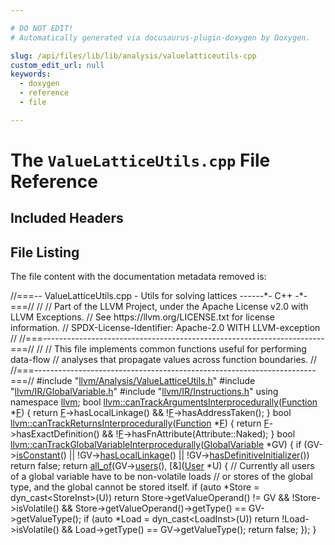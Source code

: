 ```yaml
---

# DO NOT EDIT!
# Automatically generated via docusaurus-plugin-doxygen by Doxygen.

slug: /api/files/lib/lib/analysis/valuelatticeutils-cpp
custom_edit_url: null
keywords:
  - doxygen
  - reference
  - file

---
```





# The `ValueLatticeUtils.cpp` File Reference

<DoxygenPage pluginConfig={pluginConfig}>



## Included Headers

<IncludesList>
<IncludesListItem
  filePath="llvm/Analysis/ValueLatticeUtils.h"
  permalink="/docs/api/files/include/include/llvm/include/llvm/analysis/valuelatticeutils-h"
  isLocal="true" />
<IncludesListItem
  filePath="llvm/IR/GlobalVariable.h"
  permalink="/docs/api/files/include/include/llvm/include/llvm/ir/globalvariable-h"
  isLocal="true" />
<IncludesListItem
  filePath="llvm/IR/Instructions.h"
  permalink="/docs/api/files/include/include/llvm/include/llvm/ir/instructions-h"
  isLocal="true" />
</IncludesList>


## File Listing

The file content with the documentation metadata removed is:

<ProgramListing>

<Link id="l00001" /><CodeLine lineNumber="1"><Highlight kind="comment">//===-- ValueLatticeUtils.cpp - Utils for solving lattices ------&#42;- C++ -&#42;-===//</Highlight><Highlight kind="normal"></Highlight></CodeLine>
<Link id="l00002" /><CodeLine lineNumber="2"><Highlight kind="normal"></Highlight><Highlight kind="comment">//</Highlight><Highlight kind="normal"></Highlight></CodeLine>
<Link id="l00003" /><CodeLine lineNumber="3"><Highlight kind="normal"></Highlight><Highlight kind="comment">// Part of the LLVM Project, under the Apache License v2.0 with LLVM Exceptions.</Highlight><Highlight kind="normal"></Highlight></CodeLine>
<Link id="l00004" /><CodeLine lineNumber="4"><Highlight kind="normal"></Highlight><Highlight kind="comment">// See https://llvm.org/LICENSE.txt for license information.</Highlight><Highlight kind="normal"></Highlight></CodeLine>
<Link id="l00005" /><CodeLine lineNumber="5"><Highlight kind="normal"></Highlight><Highlight kind="comment">// SPDX-License-Identifier: Apache-2.0 WITH LLVM-exception</Highlight><Highlight kind="normal"></Highlight></CodeLine>
<Link id="l00006" /><CodeLine lineNumber="6"><Highlight kind="normal"></Highlight><Highlight kind="comment">//</Highlight><Highlight kind="normal"></Highlight></CodeLine>
<Link id="l00007" /><CodeLine lineNumber="7"><Highlight kind="normal"></Highlight><Highlight kind="comment">//===----------------------------------------------------------------------===//</Highlight><Highlight kind="normal"></Highlight></CodeLine>
<Link id="l00008" /><CodeLine lineNumber="8"><Highlight kind="normal"></Highlight><Highlight kind="comment">//</Highlight><Highlight kind="normal"></Highlight></CodeLine>
<Link id="l00009" /><CodeLine lineNumber="9"><Highlight kind="normal"></Highlight><Highlight kind="comment">// This file implements common functions useful for performing data-flow</Highlight><Highlight kind="normal"></Highlight></CodeLine>
<Link id="l00010" /><CodeLine lineNumber="10"><Highlight kind="normal"></Highlight><Highlight kind="comment">// analyses that propagate values across function boundaries.</Highlight><Highlight kind="normal"></Highlight></CodeLine>
<Link id="l00011" /><CodeLine lineNumber="11"><Highlight kind="normal"></Highlight><Highlight kind="comment">//</Highlight><Highlight kind="normal"></Highlight></CodeLine>
<Link id="l00012" /><CodeLine lineNumber="12"><Highlight kind="normal"></Highlight><Highlight kind="comment">//===----------------------------------------------------------------------===//</Highlight><Highlight kind="normal"></Highlight></CodeLine>
<Link id="l00013" /><CodeLine lineNumber="13"><Highlight kind="normal"></Highlight></CodeLine>
<Link id="l00014" /><CodeLine lineNumber="14"><Highlight kind="normal"></Highlight><Highlight kind="preprocessor">#include &quot;<a href="/docs/api/files/include/include/llvm/include/llvm/analysis/valuelatticeutils-h">llvm/Analysis/ValueLatticeUtils.h</a>&quot;</Highlight><Highlight kind="normal"></Highlight></CodeLine>
<Link id="l00015" /><CodeLine lineNumber="15"><Highlight kind="normal"></Highlight><Highlight kind="preprocessor">#include &quot;<a href="/docs/api/files/include/include/llvm/include/llvm/ir/globalvariable-h">llvm/IR/GlobalVariable.h</a>&quot;</Highlight><Highlight kind="normal"></Highlight></CodeLine>
<Link id="l00016" /><CodeLine lineNumber="16"><Highlight kind="normal"></Highlight><Highlight kind="preprocessor">#include &quot;<a href="/docs/api/files/include/include/llvm/include/llvm/ir/instructions-h">llvm/IR/Instructions.h</a>&quot;</Highlight><Highlight kind="normal"></Highlight></CodeLine>
<Link id="l00017" /><CodeLine lineNumber="17"><Highlight kind="normal"></Highlight><Highlight kind="keyword">using namespace </Highlight><Highlight kind="normal"><a href="/docs/api/namespaces/llvm">llvm</a>;</Highlight></CodeLine>
<Link id="l00018" /><CodeLine lineNumber="18"><Highlight kind="normal"></Highlight></CodeLine>
<Link id="l00019" /><CodeLine lineNumber="19" lineLink="/docs/api/namespaces/llvm/#af1d3deadf8d348b2329f4e7fa5386e5b"><Highlight kind="normal"></Highlight><Highlight kind="keywordtype">bool</Highlight><Highlight kind="normal"> <a href="/docs/api/namespaces/llvm/#af1d3deadf8d348b2329f4e7fa5386e5b">llvm::canTrackArgumentsInterprocedurally</a>(<a href="/docs/api/classes/llvm/function">Function</a> &#42;<a href="/docs/api/files/lib/lib/support/md5-cpp/#a96d73bbd7af15cb1fc38c3f4a3bd82e9">F</a>) &#123;</Highlight></CodeLine>
<Link id="l00020" /><CodeLine lineNumber="20"><Highlight kind="normal">  </Highlight><Highlight kind="keywordflow">return</Highlight><Highlight kind="normal"> <a href="/docs/api/files/lib/lib/support/md5-cpp/#a96d73bbd7af15cb1fc38c3f4a3bd82e9">F</a>-&gt;hasLocalLinkage() &amp;&amp; !<a href="/docs/api/files/lib/lib/support/md5-cpp/#a96d73bbd7af15cb1fc38c3f4a3bd82e9">F</a>-&gt;hasAddressTaken();</Highlight></CodeLine>
<Link id="l00021" /><CodeLine lineNumber="21"><Highlight kind="normal">&#125;</Highlight></CodeLine>
<Link id="l00022" /><CodeLine lineNumber="22"><Highlight kind="normal"></Highlight></CodeLine>
<Link id="l00023" /><CodeLine lineNumber="23" lineLink="/docs/api/namespaces/llvm/#abea1c899c9779be14155ce717136ebe4"><Highlight kind="normal"></Highlight><Highlight kind="keywordtype">bool</Highlight><Highlight kind="normal"> <a href="/docs/api/namespaces/llvm/#abea1c899c9779be14155ce717136ebe4">llvm::canTrackReturnsInterprocedurally</a>(<a href="/docs/api/classes/llvm/function">Function</a> &#42;<a href="/docs/api/files/lib/lib/support/md5-cpp/#a96d73bbd7af15cb1fc38c3f4a3bd82e9">F</a>) &#123;</Highlight></CodeLine>
<Link id="l00024" /><CodeLine lineNumber="24"><Highlight kind="normal">  </Highlight><Highlight kind="keywordflow">return</Highlight><Highlight kind="normal"> <a href="/docs/api/files/lib/lib/support/md5-cpp/#a96d73bbd7af15cb1fc38c3f4a3bd82e9">F</a>-&gt;hasExactDefinition() &amp;&amp; !<a href="/docs/api/files/lib/lib/support/md5-cpp/#a96d73bbd7af15cb1fc38c3f4a3bd82e9">F</a>-&gt;hasFnAttribute(Attribute::Naked);</Highlight></CodeLine>
<Link id="l00025" /><CodeLine lineNumber="25"><Highlight kind="normal">&#125;</Highlight></CodeLine>
<Link id="l00026" /><CodeLine lineNumber="26"><Highlight kind="normal"></Highlight></CodeLine>
<Link id="l00027" /><CodeLine lineNumber="27" lineLink="/docs/api/namespaces/llvm/#a7414a7c636bc5a30b0e8478019a1bcd4"><Highlight kind="normal"></Highlight><Highlight kind="keywordtype">bool</Highlight><Highlight kind="normal"> <a href="/docs/api/namespaces/llvm/#a7414a7c636bc5a30b0e8478019a1bcd4">llvm::canTrackGlobalVariableInterprocedurally</a>(<a href="/docs/api/classes/llvm/globalvariable">GlobalVariable</a> &#42;GV) &#123;</Highlight></CodeLine>
<Link id="l00028" /><CodeLine lineNumber="28"><Highlight kind="normal">  </Highlight><Highlight kind="keywordflow">if</Highlight><Highlight kind="normal"> (GV-&gt;<a href="/docs/api/classes/llvm/globalvariable/#aa859e108741fa64681b63f0c0c672512">isConstant</a>() || !GV-&gt;<a href="/docs/api/classes/llvm/globalvalue/#a3ba1af4b9d9faa4a33729bbbecee83d1">hasLocalLinkage</a>() ||</Highlight></CodeLine>
<Link id="l00029" /><CodeLine lineNumber="29"><Highlight kind="normal">      !GV-&gt;<a href="/docs/api/classes/llvm/globalvariable/#aec2d700d8b1e57f830a673c39a1f30dc">hasDefinitiveInitializer</a>())</Highlight></CodeLine>
<Link id="l00030" /><CodeLine lineNumber="30"><Highlight kind="normal">    </Highlight><Highlight kind="keywordflow">return</Highlight><Highlight kind="normal"> </Highlight><Highlight kind="keyword">false</Highlight><Highlight kind="normal">;</Highlight></CodeLine>
<Link id="l00031" /><CodeLine lineNumber="31"><Highlight kind="normal">  </Highlight><Highlight kind="keywordflow">return</Highlight><Highlight kind="normal"> <a href="/docs/api/namespaces/llvm/#a0d10fe510ced2849a8074fe81e5d04ce">all&#95;of</a>(GV-&gt;<a href="/docs/api/classes/llvm/value/#a411cf3e3932f209ce3374cb31adc1da6">users</a>(), &#91;&amp;&#93;(<a href="/docs/api/classes/llvm/user">User</a> &#42;U) &#123;</Highlight></CodeLine>
<Link id="l00032" /><CodeLine lineNumber="32"><Highlight kind="normal">    </Highlight><Highlight kind="comment">// Currently all users of a global variable have to be non-volatile loads</Highlight><Highlight kind="normal"></Highlight></CodeLine>
<Link id="l00033" /><CodeLine lineNumber="33"><Highlight kind="normal">    </Highlight><Highlight kind="comment">// or stores of the global type, and the global cannot be stored itself.</Highlight><Highlight kind="normal"></Highlight></CodeLine>
<Link id="l00034" /><CodeLine lineNumber="34"><Highlight kind="normal">    if (auto &#42;Store = dyn&#95;cast&lt;StoreInst&gt;(U))</Highlight></CodeLine>
<Link id="l00035" /><CodeLine lineNumber="35"><Highlight kind="normal">      return Store-&gt;getValueOperand() != GV &amp;&amp; !Store-&gt;isVolatile() &amp;&amp;</Highlight></CodeLine>
<Link id="l00036" /><CodeLine lineNumber="36"><Highlight kind="normal">             Store-&gt;getValueOperand()-&gt;getType() == GV-&gt;getValueType();</Highlight></CodeLine>
<Link id="l00037" /><CodeLine lineNumber="37"><Highlight kind="normal">    if (auto &#42;Load = dyn&#95;cast&lt;LoadInst&gt;(U))</Highlight></CodeLine>
<Link id="l00038" /><CodeLine lineNumber="38"><Highlight kind="normal">      return !Load-&gt;isVolatile() &amp;&amp; Load-&gt;getType() == GV-&gt;getValueType();</Highlight></CodeLine>
<Link id="l00039" /><CodeLine lineNumber="39"><Highlight kind="normal"></Highlight></CodeLine>
<Link id="l00040" /><CodeLine lineNumber="40"><Highlight kind="normal">    return false;</Highlight></CodeLine>
<Link id="l00041" /><CodeLine lineNumber="41"><Highlight kind="normal">  &#125;);</Highlight></CodeLine>
<Link id="l00042" /><CodeLine lineNumber="42"><Highlight kind="normal">&#125;</Highlight></CodeLine>

</ProgramListing>

</DoxygenPage>
